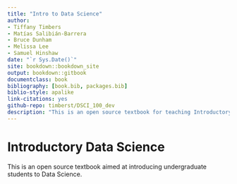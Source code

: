 ```yaml
--- 
title: "Intro to Data Science"
author:
- Tiffany Timbers
- Matías Salibián-Barrera
- Bruce Dunham
- Melissa Lee
- Samuel Hinshaw
date: "`r Sys.Date()`"
site: bookdown::bookdown_site
output: bookdown::gitbook
documentclass: book
bibliography: [book.bib, packages.bib]
biblio-style: apalike
link-citations: yes
github-repo: timberst/DSCI_100_dev
description: "This is an open source textbook for teaching Introductory Data Science."
---
```


# Introductory Data Science

This is an open source textbook aimed at introducing undergraduate students to Data Science.